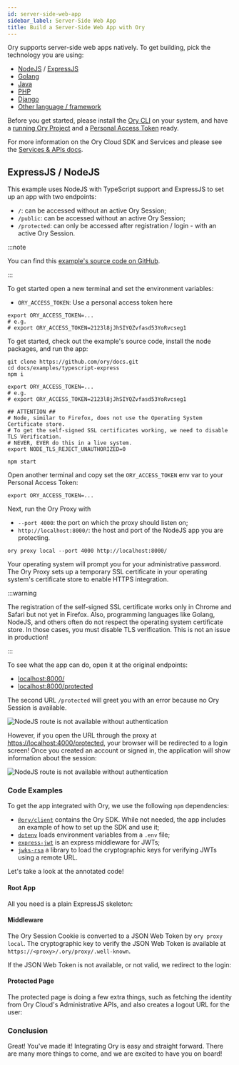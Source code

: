 ```yaml
---
id: server-side-web-app
sidebar_label: Server-Side Web App
title: Build a Server-Side Web App with Ory
---
```


Ory supports server-side web apps natively. To get building, pick the technology
you are using:

- [NodeJS](#expressjs--nodejs) / [ExpressJS](#expressjs--nodejs)
- [Golang](./other-languages.mdx)
- [Java](./other-languages.mdx)
- [PHP](./other-languages.mdx)
- [Django](./other-languages.mdx)
- [Other language / framework](./other-languages.mdx)

Before you get started, please install the [Ory CLI](./ory-cli-install-use.mdx)
on your system, and have a [running Ory Project](../get-started.mdx) and a
[Personal Access Token](../guides/create-personal-access-token.mdx) ready.

For more information on the Ory Cloud SDK and Services and please see the
[Services & APIs docs](../concepts/services-api.mdx).

## ExpressJS / NodeJS

This example uses NodeJS with TypeScript support and ExpressJS to set up an app
with two endpoints:

- `/`: can be accessed without an active Ory Session;
- `/public`: can be accessed without an active Ory Session;
- `/protected`: can only be accessed after registration / login - with an active
  Ory Session.

:::note

You can find this
[example's source code on GitHub](https://github.com/ory/docs/tree/master/examples/typescript-express).

:::

To get started open a new terminal and set the environment variables:

- `ORY_ACCESS_TOKEN`: Use a personal access token here

```shell
export ORY_ACCESS_TOKEN=...
# e.g.
# export ORY_ACCESS_TOKEN=2123l8jJhSIYQZvfasd53YoRvcseg1
```

To get started, check out the example's source code, install the node packages,
and run the app:

```shell
git clone https://github.com/ory/docs.git
cd docs/examples/typescript-express
npm i

export ORY_ACCESS_TOKEN=...
# e.g.
# export ORY_ACCESS_TOKEN=2123l8jJhSIYQZvfasd53YoRvcseg1

## ATTENTION ##
# Node, similar to Firefox, does not use the Operating System Certificate store.
# To get the self-signed SSL certificates working, we need to disable TLS Verification.
# NEVER, EVER do this in a live system.
export NODE_TLS_REJECT_UNAUTHORIZED=0

npm start
```

Open another terminal and copy set the `ORY_ACCESS_TOKEN` env var to your
Personal Access Token:

```shell
export ORY_ACCESS_TOKEN=...
```

Next, run the Ory Proxy with

- `--port 4000`: the port on which the proxy should listen on;
- `http://localhost:8000/`: the host and port of the NodeJS app you are
  protecting.

```shell
ory proxy local	--port 4000	http://localhost:8000/
```

Your operating system will prompt you for your administrative password. The Ory
Proxy sets up a temporary SSL certificate in your operating system's certificate
store to enable HTTPS integration.

:::warning

The registration of the self-signed SSL certificate works only in Chrome and
Safari but not yet in Firefox. Also, programming languages like Golang, NodeJS,
and others often do not respect the operating system certificate store. In those
cases, you must disable TLS verification. This is not an issue in production!

:::

To see what the app can do, open it at the original endpoints:

- [localhost:8000/](http://localhost:8000/)
- [localhost:8000/protected](http://localhost:8000/protected)

The second URL `/protected` will greet you with an error because no Ory Session
is available.

![NodeJS route is not available without authentication](./integrate-nodejs/proxy-unauth.png)

However, if you open the URL through the proxy at
[https://localhost:4000/protected](https://localhost:4000/protected), your
browser will be redirected to a login screen! Once you created an account or
signed in, the application will show information about the session:

![NodeJS route is not available without authentication](./integrate-nodejs/proxy-auth.png)

### Code Examples


To get the app integrated with Ory, we use the following `npm` dependencies:

- [`@ory/client`](https://www.npmjs.com/package/@ory/client) contains the Ory
  SDK. While not needed, the app includes an example of how to set up the SDK
  and use it;
- [`dotenv`](https://www.npmjs.com/package/dotenv) loads environment variables
  from a `.env` file;
- [`express-jwt`](https://www.npmjs.com/package/express-jwt) is an express
  middleware for JWTs;
- [`jwks-rsa`](https://www.npmjs.com/package/jwks-rsa) a library to load the
  cryptographic keys for verifying JWTs using a remote URL.

Let's take a look at the annotated code!

#### Root App

All you need is a plain ExpressJS skeleton:

<CodeFromRemote
  lang="js"
  link="https://github.com/ory/docs/blob/master/examples/typescript-express/src/index.ts"
  src="https://raw.githubusercontent.com/ory/docs/master/examples/typescript-express/src/index.ts"
/>

#### Middleware

The Ory Session Cookie is converted to a JSON Web Token by `ory proxy local`.
The cryptographic key to verify the JSON Web Token is available at
`https://<proxy>/.ory/proxy/.well-known`.

If the JSON Web Token is not available, or not valid, we redirect to the login:

<CodeFromRemote
  lang="js"
  link="https://github.com/ory/docs/blob/master/examples/typescript-express/src/middleware.ts"
  src="https://raw.githubusercontent.com/ory/docs/master/examples/typescript-express/src/middleware.ts"
/>

#### Protected Page

The protected page is doing a few extra things, such as fetching the identity
from Ory Cloud's Administrative APIs, and also creates a logout URL for the
user:

<CodeFromRemote
  lang="js"
  link="https://github.com/ory/docs/blob/master/examples/typescript-express/src/routes/protected.ts"
  src="https://raw.githubusercontent.com/ory/docs/master/examples/typescript-express/src/routes/protected.ts"
/>

### Conclusion

Great! You've made it! Integrating Ory is easy and straight forward. There are
many more things to come, and we are excited to have you on board!
